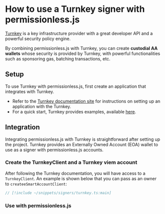 # How to use a Turnkey signer with permissionless.js

[Turnkey](https://turnkey.com/) is a key infrastructure provider with a great developer API and a powerful security policy engine.

By combining permissionless.js with Turnkey, you can create **custodial AA wallets** whose security is provided by Turnkey, with powerful functionalities such as sponsoring gas, batching transactions, etc.

## Setup

To use Turnkey with permissionless.js, first create an application that integrates with Turnkey.

- Refer to the [Turnkey documentation site](https://docs.turnkey.com/) for instructions on setting up an application with the Turnkey.
- For a quick start, Turnkey provides examples, available [here](https://docs.turnkey.com/getting-started/examples).

## Integration
Integrating permissionless.js with Turnkey is straightforward after setting up the project. Turnkey provides an Externally Owned Account (EOA) wallet to use as a signer with permissionless.js accounts.

### Create the TurnkeyClient and a Turnkey viem account
After following the Turnkey documentation, you will have access to a `TurnkeyClient`. An example is shown below that you can pass as an owner to `createeSmartAccountClient`:

```typescript
// [!include ~/snippets/signers/turnkey.ts:main]
```

### Use with permissionless.js

<SmartAccounts />
